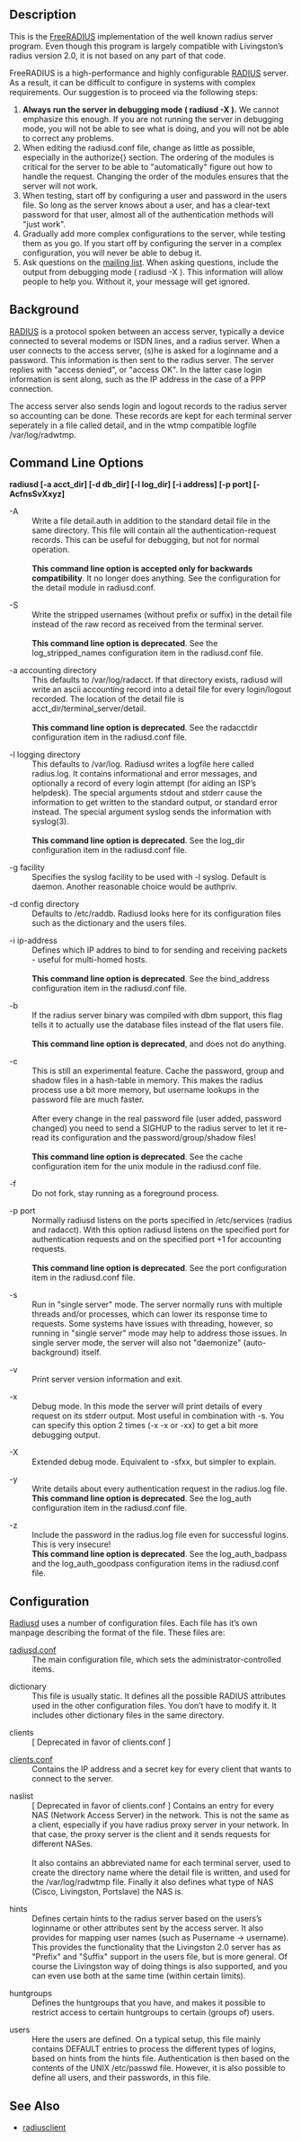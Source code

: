 ==Description==

This is the [[FreeRADIUS]] implementation of the well known radius server program.  Even though this program is largely compatible with Livingston’s radius version 2.0, it is not based on any part of that code.

FreeRADIUS is a high-performance and highly configurable [[RADIUS]] server.  As a result, it can be difficult to configure in systems with complex requirements.  Our suggestion is to proceed via the following steps:

# '''Always run the server in debugging mode ( radiusd -X ).'''  We cannot emphasize  this enough.  If you are not running the server in debugging mode, you will not be able to see what is doing, and you will not be able to correct any problems.
# When editing the radiusd.conf file, change as little as possible, especially in the authorize{} section.  The ordering of the modules is critical for the server to be able to "automatically" figure out how to handle the request.  Changing the order of the modules ensures that the server will not work.
# When testing, start off by configuring a user and password in the users file.  So long as the server knows about a user, and has a clear-text password for that user, almost all of the authentication methods will "just work".
# Gradually add more complex configurations to the server, while testing them as you go.  If you start off by configuring the server in a complex configuration, you will never be able to debug it.
# Ask questions on the [[FAQ#Is_there_a_mailing_list_for_FreeRADIUS.3F|mailing list]].  When asking questions, include the output from debugging mode ( radiusd -X ).  This information will allow people to help you.  Without it, your message will get ignored.

==Background==

[[RADIUS]] is a protocol spoken between an access server, typically a device connected to several modems or ISDN lines, and a radius server.  When a user connects to the access server, (s)he is asked for a loginname and a password.  This information is then sent to the radius server.  The server replies with "access denied", or "access OK".  In the latter case login information is sent along, such as the IP address in the case of a PPP connection.

The access server also sends login and logout records to the radius server so accounting can be done.  These records are kept for each terminal server seperately in a file called detail, and in the wtmp compatible logfile /var/log/radwtmp.

==Command Line Options==

'''radiusd [-a acct_dir] [-d db_dir] [-l log_dir] [-i address] [-p port] [-AcfnsSvXxyz]'''

; -A
: Write a file detail.auth in addition to the standard detail file in the same directory.  This file will contain all the authentication-request records.  This can be useful for debugging, but not for normal operation.
: &nbsp;
: '''This command line option is accepted only for backwards compatibility'''.  It no longer does anything.  See the configuration for the detail module in radiusd.conf.

; -S
: Write the stripped usernames (without prefix or suffix) in the detail file instead of the raw record as received from the terminal server.
: &nbsp;
: '''This command line option is deprecated'''.  See the log_stripped_names configuration item in the radiusd.conf file.

; -a accounting directory
: This defaults to /var/log/radacct.  If that directory exists, radiusd will write an ascii accounting record into a detail file for every login/logout recorded. The location of the detail file is acct_dir/terminal_server/detail.
: &nbsp;
: '''This command line option is deprecated'''.  See the radacctdir configuration item  in the radiusd.conf file.

; -l logging directory
: This defaults to /var/log.  Radiusd writes a logfile here called radius.log. It contains informational and error messages, and optionally a record of every  login attempt (for aiding an ISP’s helpdesk). The special arguments stdout and stderr cause the information to get written to the standard output, or standard error instead.  The special argument syslog sends the information with syslog(3).
: &nbsp;
: '''This command line option is deprecated'''.  See the log_dir configuration item in the radiusd.conf file.

; -g facility
: Specifies the syslog facility to be used with -l syslog.  Default is daemon.  Another reasonable choice would be authpriv.

; -d config directory
: Defaults to /etc/raddb.  Radiusd looks here for its configuration files such as the dictionary and the users files.

; -i ip-address
: Defines which IP addres to bind to for sending and receiving packets - useful  for multi-homed hosts.
: &nbsp;
: '''This command line option is deprecated'''.  See the bind_address configuration item in the radiusd.conf file.

; -b
: If the radius server binary was compiled with dbm support, this flag tells it to actually use the database files instead of the flat users file.
: &nbsp;
: '''This command line option is deprecated''', and does not do anything.

; -c
: This is still an experimental feature.  Cache the password, group and shadow files in a hash-table in memory.  This makes the radius process use a bit more memory, but username lookups in the password file are much faster.
: &nbsp;
: After every change in the real password file (user added, password changed) you need to send a SIGHUP to the radius server to let it re-read its configuration and the password/group/shadow files!
: &nbsp;
: '''This command line option is deprecated'''.  See the cache configuration item for the unix module in the radiusd.conf file.

; -f
: Do not fork, stay running as a foreground process.

; -p port
: Normally radiusd listens on the ports specified in /etc/services (radius and radacct).  With this option radiusd listens on the specified port for authentication requests and on the specified port +1 for accounting requests.
: &nbsp;
: '''This command line option is deprecated'''.  See the port configuration item in the radiusd.conf file.

; -s
: Run in "single server" mode.  The server normally runs with multiple threads and/or processes, which can lower its response time to requests.  Some systems have issues with threading, however, so running in "single server" mode may help to address those issues.  In single server mode, the server will also not "daemonize" (auto-background) itself.

; -v
: Print server version information and exit.

; -x
: Debug mode.  In this mode the server will print details of every request on its stderr output.  Most useful in combination with -s.  You can specify this option 2 times (-x -x or -xx) to get a bit more debugging output.

; -X
: Extended debug mode.  Equivalent to -sfxx, but simpler to explain.

; -y
: Write details about every authentication request in the radius.log file.
: '''This command line option is deprecated'''.  See the log_auth configuration item in the radiusd.conf file.

; -z
: Include the password in the radius.log file even for successful logins.  This is very insecure!
: '''This command line option is deprecated'''.  See the log_auth_badpass and the log_auth_goodpass configuration items in the radiusd.conf file.

==Configuration==

[[Radiusd]] uses a number of configuration files. Each file has it’s own manpage describing the format of the file.  These files are:

; [[radiusd.conf]]
: The main configuration file, which sets the administrator-controlled items.

; dictionary
: This file is usually static. It defines all the possible RADIUS attributes used in the other configuration files.  You don’t have to modify it.  It includes other dictionary files in the same directory.

; clients
: [  Deprecated in favor of clients.conf ]

; [[clients.conf]]
: Contains the IP address and a secret key for every client that wants to connect to the server.

; naslist
: [ Deprecated in favor of clients.conf ] Contains an entry for every NAS (Network Access Server) in the network.  This  is not the same as a client, especially if you have radius proxy server in your network.  In that case, the proxy server is the client and it sends requests for  different NASes.
: &nbsp;
: It also contains an abbreviated name for each terminal server, used to create the directory name where the detail file is written, and used for the /var/log/radwtmp file.  Finally it also defines what type of NAS (Cisco, Livingston, Portslave) the NAS is.

; hints
: Defines certain hints to the radius server based on the users’s loginname or other attributes sent by the access server.  It also provides for mapping user names (such as Pusername -> username).  This provides the functionality that the  Livingston 2.0 server has as "Prefix" and "Suffix" support in the users file, but is more general.  Of course the Livingston way of doing things is also supported, and you can even use both at the same time (within certain limits).

; huntgroups
: Defines the huntgroups that you have, and makes it possible to restrict access to certain huntgroups to certain (groups of) users.

; users
: Here the users are defined.  On a typical setup, this file mainly contains DEFAULT entries to process the different types of logins, based on hints from the hints file.  Authentication is then based on the contents of the UNIX /etc/passwd file.  However, it is also possible to define all users, and their passwords, in this file.

==See Also==

* [[radiusclient]]
